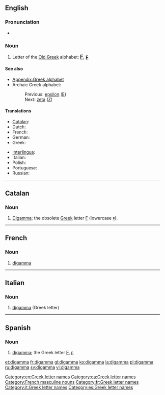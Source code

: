 ==English==
{{wikipedia}}

===Pronunciation===
* {{rhymes|æmə}}

===Noun===
{{en-noun}}

# Letter of the [[w:Old Greek|Old Greek]] alphabet: <big><b>[[Ϝ]]</b></big>, <big><b>[[ϝ]]</b></big>

====See also====
* [[Appendix:Greek alphabet]]
* Archaic Greek alphabet:
*: Previous: [[epsilon]] ([[Ε]])
*: Next: [[zeta]] ([[Ζ]])

====Translations====
{{trans-top|letter of the Old Greek alphabet}}
* [[Catalan]]: {{t-|ca|digamma|f}}
* Dutch: {{t-|nl|digamma|m|f}}
* French: {{t+|fr|digamma|m}}
* German: {{t-|de|Digamma|n}}
* Greek: {{t+|el|δίγαμμα|n}}
{{trans-mid}}
* [[Interlingua]]: {{t|ia|digamma}}
* Italian: {{t-|it|digamma}}
* Polish: {{t+|pl|digamma}}
* Portuguese: {{t|pt|digama|m}}
* Russian: {{t+|ru|дигамма|f|tr=digámma}}
{{trans-bottom}}

[[Category:en:Greek letter names]]

----

==Catalan==

===Noun===
{{ca-noun|f|pl=digammes}}

# [[digamma#English|Digamma]]; the obsolete [[Appendix:Greek script|Greek]] letter [[Ϝ]] (lowercase [[ϝ]]).

[[Category:ca:Greek letter names]]

----

==French==

===Noun===
{{fr-noun-inv|m}}

# [[#English|digamma]] {{gloss|Greek letter}}

[[Category:French masculine nouns]]
[[Category:fr:Greek letter names]]

----
==Italian==

===Noun===
{{wikipedia|lang=it}}
{{infl|it|noun}} {{m|inv}}

# [[#English|digamma]] (Greek letter)

[[Category:it:Greek letter names]]
----

==Spanish==

===Noun===
{{es-noun|f}}

# [[#English|digamma]]; the Greek letter [[Ϝ]], [[ϝ]]

[[Category:es:Greek letter names]]

[[et:digamma]]
[[fr:digamma]]
[[gl:digamma]]
[[ko:digamma]]
[[la:digamma]]
[[pl:digamma]]
[[ru:digamma]]
[[sv:digamma]]
[[vi:digamma]]